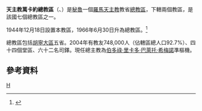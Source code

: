 {{Infobox Roman Catholic diocese
|Roman Catholic Diocese of = 天主教萬卡約總教區
|Latin name of diocese = Archidioecesis Huancayensis
|image = Catedral Huancayo.jpg
|caption = 聖三主教座堂
|location = [[秘魯|秘魯]]
|territory =[[胡寧大區|胡寧大區]]五省
|population = 748,000
|rite = 拉丁禮
|patron = 
|province = 
|established = 1944年
|cathedral = [[聖三主教座堂_(萬卡約)|聖三主教座堂]]
|副主教座堂 =
|leadership = 總主教
|website = http://www.arzhuancayoperu.org/
|教宗 =
|metropolitan = 伯多祿·里卡多·巴萊托·希梅諾準樞機
|ordinary =
|coadjutor bishop = 
|emeritus =
}}
'''天主教萬卡約總教區'''（{{lang-la|Dioecesis Huancayensis}}、{{lang-es|Arquidiócesis de Piura}}）是[[秘魯|秘魯]]一個[[羅馬天主教|羅馬天主教]]教省[[總教區|總教區]]，下轄兩個教區，是該國七個總教區之一。

1944年12月18日設置本教區，1966年6月30日升為總教區。<ref>{{Cite web |url=http://www.vatican.va/holy_father/paul_vi/apost_constitutions/documents/hf_p-vi_apc_19660630_huancayensis_lt.html |title=升為總教區的宗座憲令 |access-date=2013-06-14 |archive-date=2014-02-03 |archive-url=https://web.archive.org/web/20140203121632/http://www.vatican.va/holy_father/paul_vi/apost_constitutions/documents/hf_p-vi_apc_19660630_huancayensis_lt.html |dead-url=no }}</ref>

總教區包括[[胡寧大區|胡寧大區]]五省。2004年有教友748,000人（佔轄區總人口92.7%）、四十四個堂區、六十二名司鐸。現任總主教為[[伯多祿·里卡多·巴萊托·希梅諾|伯多祿·里卡多·巴萊托·希梅諾]]準樞機。

==參考資料==
{{reflist}}

{{秘魯天主教教區}}
[[Category:秘魯天主教教區|H]]
